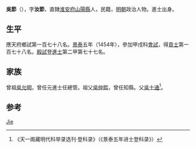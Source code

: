 {{Otheruses|other=名为吴节的其他人物|吴节}}

'''吳節'''（{{bd|1421年||？}}），字'''汝節'''，直隸[[淮安府|淮安府]][[山陽縣|山陽縣]]人，民籍，[[明朝|明朝]]政治人物。進士出身。

== 生平 ==
應天府鄉試第一百七十八名。[[景泰|景泰]]五年（1454年），參加甲戌科[[會試|會試]]，得[[貢士|貢士]]第一百七十八名。[[殿試|殿試]]登[[進士|進士]]第二甲第七十七名。

== 家族 ==
曾祖[[吳允明|吳允明]]，曾任元進士任總管。祖父[[吳仲熙|吳仲熙]]，曾任知縣。父[[吳士通|吳士通]]<ref name="《天一阁藏明代科举录选刊·登科录》（《景泰五年进士登科录》）">《天一阁藏明代科举录选刊·登科录》（《景泰五年进士登科录》）</ref>。

== 参考 ==
{{reflist}}

{{景泰五年甲戌科殿試金榜}}
{{Authority control}}
{{DEFAULTSORT:Wu}}
[[Category:吴姓|Jie]]

{{明朝人物小作品}}